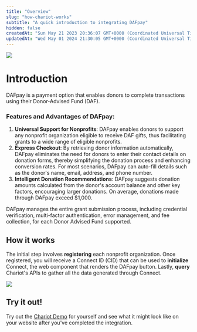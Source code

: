 ```yaml
---
title: "Overview"
slug: "how-chariot-works"
subtitle: "A quick introduction to integrating DAFpay"
hidden: false
createdAt: "Sun May 21 2023 20:36:07 GMT+0000 (Coordinated Universal Time)"
updatedAt: "Wed May 01 2024 21:30:05 GMT+0000 (Coordinated Universal Time)"
---
```

<img src='../../images/a080c51-api_doc_image.png' />


# Introduction

DAFpay is a payment option that enables donors to complete transactions using their Donor-Advised Fund (DAF).

### Features and Advantages of DAFpay:

1. **Universal Support for Nonprofits**: DAFpay enables donors to support any nonprofit organization eligible to receive DAF gifts, thus facilitating grants to a wide range of eligible nonprofits.
2. **Express Checkout**: By retrieving donor information automatically, DAFpay eliminates the need for donors to enter their contact details on donation forms, thereby simplifying the donation process and enhancing conversion rates. For most scenarios, DAFpay can auto-fill details such as the donor's name, email, address, and phone number.
3. **Intelligent Donation Recommendations**: DAFpay suggests donation amounts calculated from the donor's account balance and other key factors, encouraging larger donations. On average, donations made through DAFpay exceed $1,000.

DAFpay manages the entire grant submission process, including credential verification, multi-factor authentication, error management, and fee collection, for each Donor Advised Fund supported.

## How it works

The initial step involves **registering** each nonprofit organization. Once registered, you will receive a Connect ID (CID) that can be used to **initialize** Connect, the web component that renders the DAFpay button.  Lastly, **query** Chariot's APIs to gather all the data generated through Connect. 

<Frame>
    <img src='../../images/a750cf5-API_Docs_Overview_Diagram.png' />
</Frame>

## Try it out!

Try out the [Chariot Demo](https://app.givechariot.com/demo) for yourself and see what it might look like on your website after you've completed the integration.

